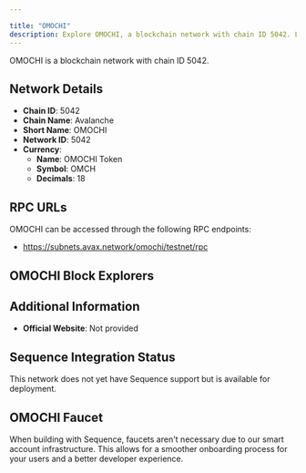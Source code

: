 ```yaml
---

title: "OMOCHI"
description: Explore OMOCHI, a blockchain network with chain ID 5042. Learn about its native currency, OMOCHI Token, and how to interact with the network.
---
```




OMOCHI is a blockchain network with chain ID 5042.

## Network Details

- **Chain ID**: 5042
- **Chain Name**: Avalanche
- **Short Name**: OMOCHI
- **Network ID**: 5042
- **Currency**: 
  - **Name**: OMOCHI Token
  - **Symbol**: OMCH
  - **Decimals**: 18

## RPC URLs

OMOCHI can be accessed through the following RPC endpoints:

- https://subnets.avax.network/omochi/testnet/rpc

## OMOCHI Block Explorers



## Additional Information

- **Official Website**: Not provided

## Sequence Integration Status

This network does not yet have Sequence support but is available for deployment.

## OMOCHI Faucet

When building with Sequence, faucets aren't necessary due to our smart account infrastructure. This allows for a smoother onboarding process for your users and a better developer experience.
